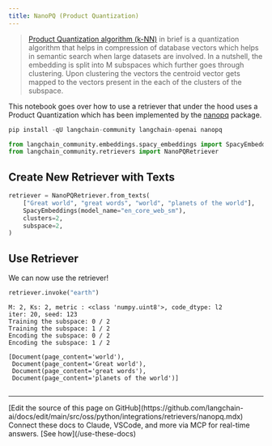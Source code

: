 ```yaml
---
title: NanoPQ (Product Quantization)
---
```


>[Product Quantization algorithm (k-NN)](https://towardsdatascience.com/similarity-search-product-quantization-b2a1a6397701) in brief is a quantization algorithm that helps in compression of database vectors which helps in semantic search when large datasets are involved. In a nutshell, the embedding is split into M subspaces which further goes through clustering. Upon clustering the vectors the centroid vector gets mapped to the vectors present in the each of the clusters of the subspace.

This notebook goes over how to use a retriever that under the hood uses a Product Quantization which has been implemented by the [nanopq](https://github.com/matsui528/nanopq) package.

```python
pip install -qU langchain-community langchain-openai nanopq
```

```python
from langchain_community.embeddings.spacy_embeddings import SpacyEmbeddings
from langchain_community.retrievers import NanoPQRetriever
```

## Create New Retriever with Texts

```python
retriever = NanoPQRetriever.from_texts(
    ["Great world", "great words", "world", "planets of the world"],
    SpacyEmbeddings(model_name="en_core_web_sm"),
    clusters=2,
    subspace=2,
)
```

## Use Retriever

We can now use the retriever!

```python
retriever.invoke("earth")
```

```output
M: 2, Ks: 2, metric : <class 'numpy.uint8'>, code_dtype: l2
iter: 20, seed: 123
Training the subspace: 0 / 2
Training the subspace: 1 / 2
Encoding the subspace: 0 / 2
Encoding the subspace: 1 / 2
```

```output
[Document(page_content='world'),
 Document(page_content='Great world'),
 Document(page_content='great words'),
 Document(page_content='planets of the world')]
```

```python

```

---

<Callout icon="pen-to-square" iconType="regular">
    [Edit the source of this page on GitHub](https://github.com/langchain-ai/docs/edit/main/src/oss/python/integrations/retrievers/nanopq.mdx)
</Callout>
<Tip icon="terminal" iconType="regular">
    Connect these docs to Claude, VSCode, and more via MCP for    real-time answers. [See how](/use-these-docs)
</Tip>
